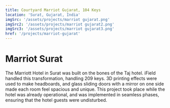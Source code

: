 ```yaml
---
title: Courtyard Marriot Gujarat, 104 Keys
location: 'Surat, Gujarat, India'
imgSrc: '/assets/projects/marriot gujarat.png'
imgSrc2: '/assets/projects/marriot gujarat2.png'
imgSrc3: '/assets/projects/marriot gujarat3.png'
href: '/projects/marriot-gujarat'
---
```


# Marriot Surat

The Marriott Hotel in Surat was built on the bones of the Taj hotel. iField handled this transformation, handling 209 keys. 3D printing effects were used to make headboards, and glass sliding doors with a mirror on one side made each room feel spacious and unique. This project took place while the hotel was already operational, and was implemented in seamless phases, ensuring that the hotel guests were undisturbed.
